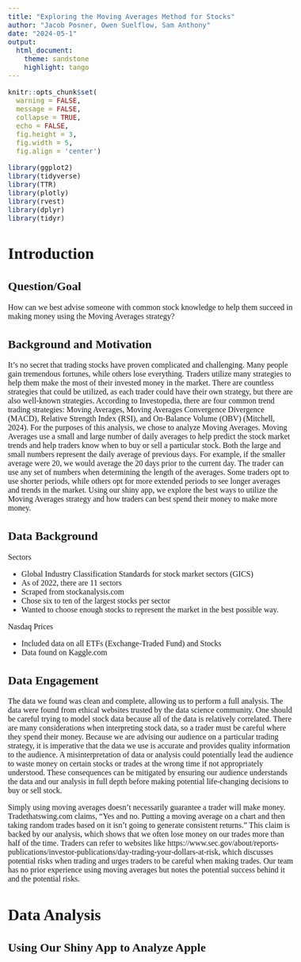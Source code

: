 ```yaml
---
title: "Exploring the Moving Averages Method for Stocks"
author: "Jacob Posner, Owen Suelflow, Sam Anthony"
date: "2024-05-1"
output: 
  html_document:
    theme: sandstone
    highlight: tango
---
```


```{=html}
<style type="text/css">
/* Whole document: */
body{
  font-family: "Palatino Linotype", "Book Antiqua", Palatino, serif;
  font-size: 12pt;
}
h1.title {
  font-size: 38px;
  text-align: center;
}
h4.author {
  font-size: 18px;
  text-align: center;
}
h4.date {
  font-size: 18px;
  text-align: center;
}
</style>
```

```r
knitr::opts_chunk$set(
  warning = FALSE,
  message = FALSE,
  collapse = TRUE, 
  echo = FALSE, 
  fig.height = 3, 
  fig.width = 5,
  fig.align = 'center')
```

```r
library(ggplot2)
library(tidyverse)
library(TTR)
library(plotly)
library(rvest)
library(dplyr)
library(tidyr)
```

# Introduction

## Question/Goal

How can we best advise someone with common stock knowledge to help them succeed in making money using the Moving Averages strategy?

## Background and Motivation

  It's no secret that trading stocks have proven complicated and challenging. Many people gain tremendous fortunes, while others lose everything. Traders utilize many strategies to help them make the most of their invested money in the market. There are countless strategies that could be utilized, as each trader could have their own strategy, but there are also well-known strategies. According to Investopedia, there are four common trend trading strategies: Moving Averages, Moving Averages Convergence Divergence (MACD), Relative Strength Index (RSI), and On-Balance Volume (OBV) (Mitchell, 2024). For the purposes of this analysis, we chose to analyze Moving Averages. Moving Averages use a small and large number of daily averages to help predict the stock market trends and help traders know when to buy or sell a particular stock. Both the large and small numbers represent the daily average of previous days. For example, if the smaller average were 20, we would average the 20 days prior to the current day. The trader can use any set of numbers when determining the length of the averages. Some traders opt to use shorter periods, while others opt for more extended periods to see longer averages and trends in the market. Using our shiny app, we explore the best ways to utilize the Moving Averages strategy and how traders can best spend their money to make more money. 
  
## Data Background 

Sectors

- Global Industry Classification Standards for stock market sectors (GICS)
- As of 2022, there are 11 sectors 
- Scraped from stockanalysis.com
- Chose six to ten of the largest stocks per sector
- Wanted to choose enough stocks to represent the market in the best possible way. 

Nasdaq Prices

- Included data on all ETFs (Exchange-Traded Fund) and Stocks
- Data found on Kaggle.com

## Data Engagement

The data we found was clean and complete, allowing us to perform a full analysis. The data were found from ethical websites trusted by the data science community. One should be careful trying to model stock data because all of the data is relatively correlated. There are many considerations when interpreting stock data, so a trader must be careful where they spend their money. Because we are advising our audience on a particular trading strategy, it is imperative that the data we use is accurate and provides quality information to the audience. A misinterpretation of data or analysis could potentially lead the audience to waste money on certain stocks or trades at the wrong time if not appropriately understood. These consequences can be mitigated by ensuring our audience understands the data and our analysis in full depth before making potential life-changing decisions to buy or sell stock. 

Simply using moving averages doesn’t necessarily guarantee a trader will make money. Tradethatswing.com claims, “Yes and no. Putting a moving average on a chart and then taking random trades based on it isn’t going to generate consistent returns.” This claim is backed by our analysis, which shows that we often lose money on our trades more than half of the time. Traders can refer to websites like https://www.sec.gov/about/reports-publications/investor-publications/day-trading-your-dollars-at-risk, which discusses potential risks when trading and urges traders to be careful when making trades. Our team has no prior experience using moving averages but notes the potential success behind it and the potential risks. 

# Data Analysis 

## Using Our Shiny App to Analyze Apple

